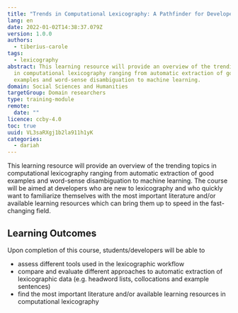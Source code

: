 ```yaml
---
title: "Trends in Computational Lexicography: A Pathfinder for Developers"
lang: en
date: 2022-01-02T14:38:37.079Z
version: 1.0.0
authors:
  - tiberius-carole
tags:
  - lexicography
abstract: This learning resource will provide an overview of the trending topics
  in computational lexicography ranging from automatic extraction of good
  examples and word-sense disambiguation to machine learning.
domain: Social Sciences and Humanities
targetGroup: Domain researchers
type: training-module
remote:
  date: ""
licence: ccby-4.0
toc: true
uuid: VL3saRXgj1b2la911h1yK
categories:
  - dariah
---
```



This learning resource will provide an overview of the trending topics in computational lexicography ranging from automatic extraction of good examples and word-sense disambiguation to machine learning. The course will be aimed at developers who are new to lexicography and who quickly want to familiarize themselves with the most important literature and/or available learning resources which can bring them up to speed in the fast-changing field.

## Learning Outcomes

Upon completion of this course, students/developers will be able to

- assess different tools used in the lexicographic workflow
- compare and evaluate different approaches to automatic extraction of lexicographic data (e.g. headword lists, collocations and example sentences)
- find the most important literature and/or available learning resources in computational lexicography